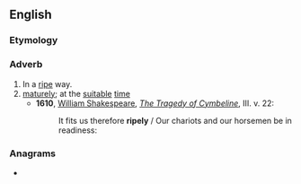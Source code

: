 ==English==

===Etymology===
{{suffix|ripe|ly|lang=en}}

===Adverb===
{{en-adv}}

# In a [[ripe]] way.
# [[mature]]ly; at the [[suitable]] [[time]]
#* '''1610''', [[w: William Shakespeare|William Shakespeare]], ''[[s: The Tragedy of Cymbeline|The Tragedy of Cymbeline]]'', III. v. 22:
#*: It fits us therefore '''ripely''' / Our chariots and our horsemen be in readiness:

===Anagrams===
* {{anagrams|en|a=eilpry|Ripley}}